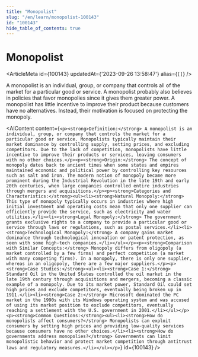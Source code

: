 ```yaml
---
title: "Monopolist"
slug: "/en/learn/monopolist-100143"
id: "100143"
hide_table_of_contents: true
---
```



# Monopolist

<ArticleMeta id={100143} updatedAt={'2023-09-26 13:58:47'} alias={`[]`} />
<div className='border-solid border-b border-t-0 my-4 border-[var(--ifm-color-gray-300)]' />

A monopolist is an individual, group, or company that controls all of the market for a particular good or service. A monopolist probably also believes in policies that favor monopolies since it gives them greater power. A monopolist has little incentive to improve their product because customers have no alternatives. Instead, their motivation is focused on protecting the monopoly.

<AIContent content={`<p><strong>Definition:</strong> A monopolist is an individual, group, or company that controls the market for a particular good or service. Monopolists typically maintain their market dominance by controlling supply, setting prices, and excluding competitors. Due to the lack of competition, monopolists have little incentive to improve their products or services, leaving consumers with no other choices.</p><p><strong>Origin:</strong> The concept of monopoly dates back to ancient times when some states and empires maintained economic and political power by controlling key resources such as salt and iron. The modern notion of monopoly became more prominent during the Industrial Revolution in the late 19th and early 20th centuries, when large companies controlled entire industries through mergers and acquisitions.</p><p><strong>Categories and Characteristics:</strong><ul><li><strong>Natural Monopoly:</strong> This type of monopoly typically occurs in industries where high initial investment and operating costs mean that only one supplier can efficiently provide the service, such as electricity and water utilities.</li><li><strong>Legal Monopoly:</strong> The government grants exclusive rights to a company to provide a particular good or service through laws or regulations, such as postal services.</li><li><strong>Technological Monopoly:</strong> A company gains market dominance through technological innovation or patent protection, as seen with some high-tech companies.</li></ul></p><p><strong>Comparison with Similar Concepts:</strong> Monopoly differs from oligopoly (a market controlled by a few firms) and perfect competition (a market with many competing firms). In a monopoly, there is only one supplier, whereas in an oligopoly, there are a few major suppliers.</p><p><strong>Case Studies:</strong><ul><li><strong>Case 1:</strong> Standard Oil in the United States controlled the oil market in the late 19th century through acquisitions and mergers, becoming a classic example of a monopoly. Due to its market power, Standard Oil could set high prices and exclude competitors, eventually being broken up in 1911.</li><li><strong>Case 2:</strong> Microsoft dominated the PC market in the 1990s with its Windows operating system and was accused of using its market position to exclude competitors, eventually reaching a settlement with the U.S. government in 2001.</li></ul></p><p><strong>Common Questions:</strong><ul><li><strong>How do monopolists affect consumers?</strong> Monopolists can exploit consumers by setting high prices and providing low-quality services because consumers have no other choices.</li><li><strong>How do governments address monopolies?</strong> Governments can limit monopolistic behavior and protect market competition through antitrust laws and regulatory measures.</li></ul></p>`} id={100143} />
